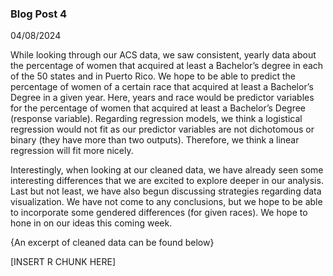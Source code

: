 ### Blog Post 4
04/08/2024

While looking through our ACS data, we saw consistent, yearly data about the percentage of women that acquired at least a Bachelor’s degree in each of the 50 states and in Puerto Rico. We hope to be able to predict the percentage of women of a certain race that acquired at least a Bachelor’s Degree in a given year. Here, years and race would be predictor variables for the percentage of women that acquired at least a Bachelor’s Degree (response variable). Regarding regression models, we think a logistical regression would not fit as our predictor variables are not dichotomous or binary (they have more than two outputs). Therefore, we think a linear regression will fit more nicely.

Interestingly, when looking at our cleaned data, we have already seen some interesting differences that we are excited to explore deeper in our analysis. Last but not least, we have also begun discussing strategies regarding data visualization. We have not come to any conclusions, but we hope to be able to incorporate some gendered differences (for given races). We hope to hone in on our ideas this coming week.

{An excerpt of cleaned data can be found below} 

[INSERT R CHUNK HERE]
